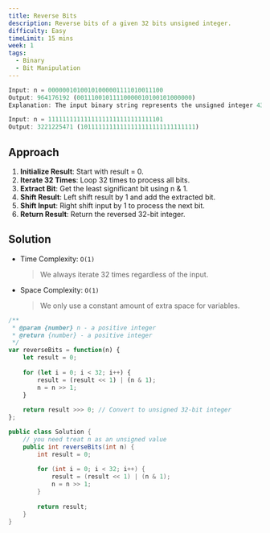 ```yaml
---
title: Reverse Bits
description: Reverse bits of a given 32 bits unsigned integer.
difficulty: Easy
timeLimit: 15 mins
week: 1
tags:
  - Binary
  - Bit Manipulation
---
```


```js title="Example"
Input: n = 00000010100101000001111010011100
Output: 964176192 (00111001011110000010100101000000)
Explanation: The input binary string represents the unsigned integer 43261596, so return 964176192.

Input: n = 11111111111111111111111111111101
Output: 3221225471 (10111111111111111111111111111111)
```

## Approach

1. **Initialize Result**: Start with result = 0.
2. **Iterate 32 Times**: Loop 32 times to process all bits.
3. **Extract Bit**: Get the least significant bit using n & 1.
4. **Shift Result**: Left shift result by 1 and add the extracted bit.
5. **Shift Input**: Right shift input by 1 to process the next bit.
6. **Return Result**: Return the reversed 32-bit integer.

## Solution

- Time Complexity: `O(1)`
  > We always iterate 32 times regardless of the input.
- Space Complexity: `O(1)`
  > We only use a constant amount of extra space for variables.

```js tab="JavaScript"
/**
 * @param {number} n - a positive integer
 * @return {number} - a positive integer
 */
var reverseBits = function(n) {
    let result = 0;
    
    for (let i = 0; i < 32; i++) {
        result = (result << 1) | (n & 1);
        n = n >> 1;
    }
    
    return result >>> 0; // Convert to unsigned 32-bit integer
};
```

```java tab="Java"
public class Solution {
    // you need treat n as an unsigned value
    public int reverseBits(int n) {
        int result = 0;
        
        for (int i = 0; i < 32; i++) {
            result = (result << 1) | (n & 1);
            n = n >> 1;
        }
        
        return result;
    }
}
```
